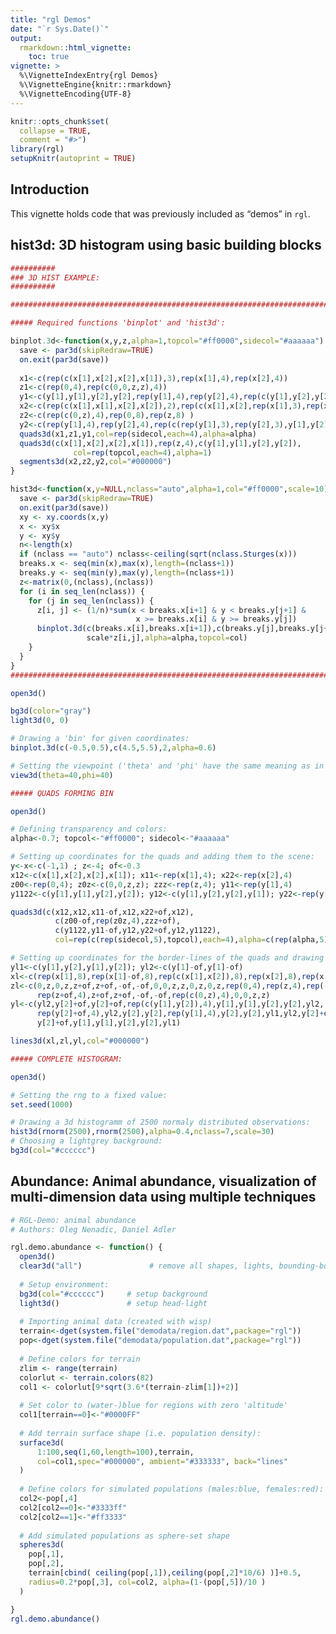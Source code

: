 ```yaml
---
title: "rgl Demos"
date: "`r Sys.Date()`"
output: 
  rmarkdown::html_vignette:
    toc: true
vignette: >
  %\VignetteIndexEntry{rgl Demos}
  %\VignetteEngine{knitr::rmarkdown}
  %\VignetteEncoding{UTF-8}
---
```


```r
knitr::opts_chunk$set(
  collapse = TRUE,
  comment = "#>")
library(rgl)
setupKnitr(autoprint = TRUE)
```

## Introduction

This vignette holds code that was previously included as "demos" 
in `rgl`.

## hist3d:  3D histogram using basic building blocks

```r

##########
### 3D HIST EXAMPLE:
##########

################################################################################

##### Required functions 'binplot' and 'hist3d':

binplot.3d<-function(x,y,z,alpha=1,topcol="#ff0000",sidecol="#aaaaaa") {
  save <- par3d(skipRedraw=TRUE)
  on.exit(par3d(save))
    
  x1<-c(rep(c(x[1],x[2],x[2],x[1]),3),rep(x[1],4),rep(x[2],4))
  z1<-c(rep(0,4),rep(c(0,0,z,z),4))
  y1<-c(y[1],y[1],y[2],y[2],rep(y[1],4),rep(y[2],4),rep(c(y[1],y[2],y[2],y[1]),2))
  x2<-c(rep(c(x[1],x[1],x[2],x[2]),2),rep(c(x[1],x[2],rep(x[1],3),rep(x[2],3)),2))
  z2<-c(rep(c(0,z),4),rep(0,8),rep(z,8) )
  y2<-c(rep(y[1],4),rep(y[2],4),rep(c(rep(y[1],3),rep(y[2],3),y[1],y[2]),2) )
  quads3d(x1,z1,y1,col=rep(sidecol,each=4),alpha=alpha)
  quads3d(c(x[1],x[2],x[2],x[1]),rep(z,4),c(y[1],y[1],y[2],y[2]),
              col=rep(topcol,each=4),alpha=1) 
  segments3d(x2,z2,y2,col="#000000")
}

hist3d<-function(x,y=NULL,nclass="auto",alpha=1,col="#ff0000",scale=10) {
  save <- par3d(skipRedraw=TRUE)
  on.exit(par3d(save))
  xy <- xy.coords(x,y)
  x <- xy$x
  y <- xy$y
  n<-length(x)
  if (nclass == "auto") nclass<-ceiling(sqrt(nclass.Sturges(x)))
  breaks.x <- seq(min(x),max(x),length=(nclass+1))
  breaks.y <- seq(min(y),max(y),length=(nclass+1))
  z<-matrix(0,(nclass),(nclass))
  for (i in seq_len(nclass)) {
    for (j in seq_len(nclass)) {
      z[i, j] <- (1/n)*sum(x < breaks.x[i+1] & y < breaks.y[j+1] & 
                            x >= breaks.x[i] & y >= breaks.y[j])
      binplot.3d(c(breaks.x[i],breaks.x[i+1]),c(breaks.y[j],breaks.y[j+1]),
                 scale*z[i,j],alpha=alpha,topcol=col)
    }
  }
}
################################################################################

open3d()

bg3d(color="gray")
light3d(0, 0)

# Drawing a 'bin' for given coordinates:
binplot.3d(c(-0.5,0.5),c(4.5,5.5),2,alpha=0.6)

# Setting the viewpoint ('theta' and 'phi' have the same meaning as in persp):
view3d(theta=40,phi=40)

```

```r
##### QUADS FORMING BIN

open3d()

# Defining transparency and colors:
alpha<-0.7; topcol<-"#ff0000"; sidecol<-"#aaaaaa"

# Setting up coordinates for the quads and adding them to the scene:
y<-x<-c(-1,1) ; z<-4; of<-0.3
x12<-c(x[1],x[2],x[2],x[1]); x11<-rep(x[1],4); x22<-rep(x[2],4)
z00<-rep(0,4); z0z<-c(0,0,z,z); zzz<-rep(z,4); y11<-rep(y[1],4)
y1122<-c(y[1],y[1],y[2],y[2]); y12<-c(y[1],y[2],y[2],y[1]); y22<-rep(y[2],4)

quads3d(c(x12,x12,x11-of,x12,x22+of,x12),
          c(z00-of,rep(z0z,4),zzz+of),
          c(y1122,y11-of,y12,y22+of,y12,y1122),
          col=rep(c(rep(sidecol,5),topcol),each=4),alpha=c(rep(alpha,5),1))

# Setting up coordinates for the border-lines of the quads and drawing them:
yl1<-c(y[1],y[2],y[1],y[2]); yl2<-c(y[1]-of,y[1]-of)
xl<-c(rep(x[1],8),rep(x[1]-of,8),rep(c(x[1],x[2]),8),rep(x[2],8),rep(x[2]+of,8))
zl<-c(0,z,0,z,z+of,z+of,-of,-of,0,0,z,z,0,z,0,z,rep(0,4),rep(z,4),rep(-of,4),
      rep(z+of,4),z+of,z+of,-of,-of,rep(c(0,z),4),0,0,z,z)
yl<-c(yl2,y[2]+of,y[2]+of,rep(c(y[1],y[2]),4),y[1],y[1],y[2],y[2],yl2,
      rep(y[2]+of,4),yl2,y[2],y[2],rep(y[1],4),y[2],y[2],yl1,yl2,y[2]+of,
      y[2]+of,y[1],y[1],y[2],y[2],yl1)

lines3d(xl,zl,yl,col="#000000")

##### COMPLETE HISTOGRAM:

open3d()

# Setting the rng to a fixed value:
set.seed(1000)

# Drawing a 3d histogramm of 2500 normaly distributed observations:
hist3d(rnorm(2500),rnorm(2500),alpha=0.4,nclass=7,scale=30)
# Choosing a lightgrey background:
bg3d(col="#cccccc")
```

## Abundance:  Animal abundance, visualization of multi-dimension data using multiple techniques

```r
# RGL-Demo: animal abundance
# Authors: Oleg Nenadic, Daniel Adler

rgl.demo.abundance <- function() {
  open3d()
  clear3d("all")               # remove all shapes, lights, bounding-box, and restore viewpoint
  
  # Setup environment:
  bg3d(col="#cccccc")     # setup background
  light3d()               # setup head-light
  
  # Importing animal data (created with wisp)
  terrain<-dget(system.file("demodata/region.dat",package="rgl"))
  pop<-dget(system.file("demodata/population.dat",package="rgl"))
  
  # Define colors for terrain
  zlim <- range(terrain)
  colorlut <- terrain.colors(82) 
  col1 <- colorlut[9*sqrt(3.6*(terrain-zlim[1])+2)]
  
  # Set color to (water-)blue for regions with zero 'altitude' 
  col1[terrain==0]<-"#0000FF"
  
  # Add terrain surface shape (i.e. population density):
  surface3d( 
      1:100,seq(1,60,length=100),terrain,
      col=col1,spec="#000000", ambient="#333333", back="lines"
  )
  
  # Define colors for simulated populations (males:blue, females:red):
  col2<-pop[,4]
  col2[col2==0]<-"#3333ff"
  col2[col2==1]<-"#ff3333"
  
  # Add simulated populations as sphere-set shape
  spheres3d(
    pop[,1],
    pop[,2],
    terrain[cbind( ceiling(pop[,1]),ceiling(pop[,2]*10/6) )]+0.5,
    radius=0.2*pop[,3], col=col2, alpha=(1-(pop[,5])/10 )
  )

}
rgl.demo.abundance()
```

